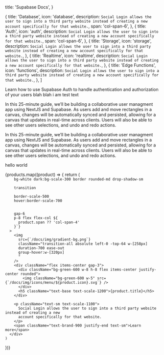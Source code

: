 
  title: 'Supabase Docs',
}

  {
    title: 'Database',
    icon: 'database',
    description: `
Social Login allows the user to sign into a third party website instead of creating a new account specifically for that website.
  `,
    span: 'col-span-6',
  },
  {
    title: 'Auth',
    icon: 'auth',
    description: `
Social Login allows the user to sign into a third party website instead of creating a new account specifically for that website.
  `,
    span: 'col-span-6',
  },
  {
    title: 'Storage',
    icon: 'storage',
    description: `
Social Login allows the user to sign into a third party website instead of creating a new account specifically for that website.
  `,
  },
  {
    title: 'Realtime',
    icon: 'realtime',
    description: `
Social Login allows the user to sign into a third party website instead of creating a new account specifically for that website.
  `,
  },
  {
    title: 'Edge Functions',
    icon: 'functions',
    description: `
Social Login allows the user to sign into a third party website instead of creating a new account specifically for that website.
  `,
  },
]

Learn how to use Supabase Auth to handle authentication and authorization of your users blah blah i am test text

<div className="border rounded p-12">

In this 25-minute guide, we’ll be building a collaborative user managment app using NextJS and Supabase.
As users add and move rectangles in a canvas, changes will be automatically synced and persisted, allowing for a canvas that updates in real-time across clients.
Users will also be able to see other users selections, and undo and redo actions.

</div>

In this 25-minute guide, we’ll be building a collaborative user managment app using NextJS and Supabase.
As users add and move rectangles in a canvas, changes will be automatically synced and persisted, allowing for a canvas that updates in real-time across clients.
Users will also be able to see other users selections, and undo and redo actions.

hello world

<div className="grid grid-cols-12 gap-6 not-prose">
  {products.map((product) => {
    return (
      <div
        className={`
        relative
        group
        overflow-hidden

        bg-white dark:bg-scale-300 border rounded-md drop-shadow-sm

        transition

        border-scale-500
        hover:border-scale-700


        gap-6
        p-8 flex flex-col ${
          product.span ?? 'col-span-4'
        }`}
      >
        <img
          src={`/docs/img/gradient-bg.png`}
          className="transition-all absolute left-0 -top-64 w-[258px]
          duration-700 ease-out
          group-hover:w-[320px]
          "
        />
        <div className="flex items-center gap-3">
          <div className="bg-green-600 w-8 h-8 flex items-center justify-center rounded">
            <img className="bg-green-600 w-5" src={`/docs/img/icons/menu/${product.icon}.svg`} />
          </div>
          <h5 className="text-base text-scale-1200">{product.title}</h5>
        </div>

        <p className="text-sm text-scale-1100">
          Social Login allows the user to sign into a third party website instead of creating a new
          account specifically for that website.
        </p>
        <span className="text-brand-900 justify-end text-sm">Learn more</span>
      </div>
    )

})}

</div>


